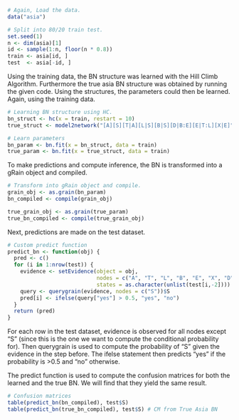 ```r
# Again, Load the data.
data("asia")

# Split into 80/20 train test.
set.seed(1)
n <- dim(asia)[1]
id <- sample(1:n, floor(n * 0.8))
train <- asia[id, ]
test  <- asia[-id, ]
```

Using the training data, the BN structure was learned with the Hill Climb Algorithm. Furthermore the true asia BN structure was obtained by running the given code. Using the structures, the parameters could then be learned. Again, using the training data.

```r
# Learning BN structure using HC.
bn_struct <- hc(x = train, restart = 10)
true_struct <- model2network("[A][S][T|A][L|S][B|S][D|B:E][E|T:L][X|E]") # True Asia BN

# Learn parameters
bn_param <- bn.fit(x = bn_struct, data = train)
true_param <- bn.fit(x = true_struct, data = train)
```

To make predictions and compute inference, the BN is transformed into a gRain object and compiled.

```r
# Transform into gRain object and compile.
grain_obj <- as.grain(bn_param)
bn_compiled <- compile(grain_obj)

true_grain_obj <- as.grain(true_param) 
true_bn_compiled <- compile(true_grain_obj) 
```

Next, predictions are made on the test dataset.

```r
# Custom predict function
predict_bn <- function(obj) {
  pred <- c()
  for (i in 1:nrow(test)) {
    evidence <- setEvidence(object = obj, 
                            nodes = c("A", "T", "L", "B", "E", "X", "D"), 
                            states = as.character(unlist(test[i,-2])))
    query <- querygrain(evidence, nodes = c("S"))$S
    pred[i] <- ifelse(query["yes"] > 0.5, "yes", "no")
  }
  return (pred)
}
```

For each row in the test dataset, evidence is observed for all nodes except "S" (since this is the one we want to compute the conditional probability for). Then querygrain is used to compute the probability of "S" given the evidence in the step before. The ifelse statement then predicts "yes" if the probability is >0.5 and "no" otherwise. 

The predict function is used to compute the confusion matrices for both the learned and the true BN. We will find that they yield the same result.

```r
# Confusion matrices
table(predict_bn(bn_compiled), test$S)
table(predict_bn(true_bn_compiled), test$S) # CM from True Asia BN
```